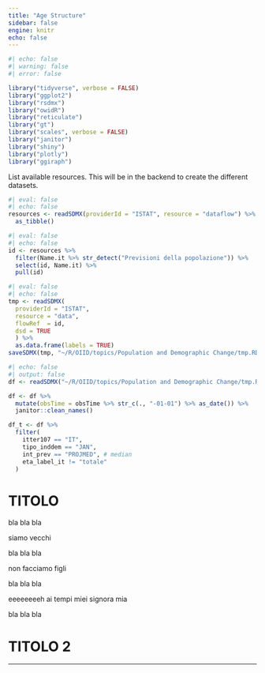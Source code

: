```yaml
---
title: "Age Structure"
sidebar: false
engine: knitr
echo: false
---
```


```r
#| echo: false
#| warning: false
#| error: false

library("tidyverse", verbose = FALSE)
library("ggplot2")
library("rsdmx")
library("owidR")
library("reticulate")
library("gt")
library("scales", verbose = FALSE)
library("janitor")
library("shiny")
library("plotly")
library("ggiraph")
```

List available resources. This will be in the backend to create the different datasets.

```r
#| eval: false
#| echo: false
resources <- readSDMX(providerId = "ISTAT", resource = "dataflow") %>% 
  as_tibble()
```

```r
#| eval: false
#| echo: false
id <- resources %>% 
  filter(Name.it %>% str_detect("Previsioni della popolazione")) %>% 
  select(id, Name.it) %>%
  pull(id)
```

```r
#| eval: false
#| echo: false
tmp <- readSDMX(
  providerId = "ISTAT",
  resource = "data", 
  flowRef  = id,
  dsd = TRUE
  ) %>% 
  as.data.frame(labels = TRUE)
saveSDMX(tmp, "~/R/OIID/topics/Population and Demographic Change/tmp.RData")
```

```r
#| echo: false
#| output: false
df <- readSDMX("~/R/OIID/topics/Population and Demographic Change/tmp.RData", isRData = TRUE)
```

```r
df <- df %>% 
  mutate(obsTime = obsTime %>% str_c(., "-01-01") %>% as_date()) %>% 
  janitor::clean_names()
```

```r
df_t <- df %>% 
  filter(
    itter107 == "IT",
    tipo_inddem == "JAN",
    int_prev == "PROJMED", # median
    eta_label_it != "totale"
  )
```

# TITOLO

bla bla bla

siamo vecchi

bla bla bla

non facciamo figli

bla bla bla

eeeeeeeeh ai tempi miei signora mia

bla bla bla

# TITOLO 2

------------------------------------------------------------------------
